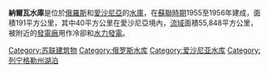{{Infobox_lake
 |湖泊名稱 = 納爾瓦水庫
 |湖泊照片 =
 |湖泊照片標題 =
 |測深圖 =
 |測深圖標題 =
 |湖泊所在地 =
 |座標 = {{coord|59|18|N|28|10|E|type:waterbody|display=inline,title}}
 |湖泊類別 = 水庫
 |流入 = [[納爾瓦河|納爾瓦河]]、[[普柳薩河|普柳薩河]]
 |流出 = 納爾瓦河
 |集水區面積 = 55,848平方公里
 |集水區國家 = {{flag|Russia}}、{{flag|Estonia}}、{{flag|Latvia}}、{{flag|Belarus}}
 |湖泊長度 =
 |湖泊闊度 =
 |湖泊面積 = 191平方公里
 |平均深度 = 1.8米
 |最深深度 =
 |水體體積 =
 |湖水停留時間 =
 |湖岸線長度 =
 |海拔高度 =
 |湖中島嶼 =
 |湖邊城鎮 =
}}
'''納爾瓦水庫'''是位於[[俄羅斯|俄羅斯]]和[[愛沙尼亞|愛沙尼亞]]的[[水庫|水庫]]，在[[蘇聯歷史|蘇聯時期]]1955至1956年建成，面積191平方公里，其中40平方公里在愛沙尼亞境內，[[流域|流域]]面積55,848平方公里，被附近的[[發電廠|發電廠]]用作冷卻和[[水力發電|水力發電]]。

{{俄羅斯地理小作品}}
{{Estonia-stub}}
[[Category:苏联建筑物|Category:苏联建筑物]]
[[Category:俄罗斯水库|Category:俄罗斯水库]]
[[Category:爱沙尼亚水库|Category:爱沙尼亚水库]]
[[Category:列宁格勒州湖泊|Category:列宁格勒州湖泊]]